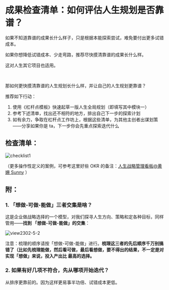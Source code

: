 # 成果检查清单：如何评估人生规划是否靠谱？

如果不知道靠谱的成果长什么样子，只是根据本能探索尝试，难免要付出更多试错成本。

如果你想降低试错成本、少走弯路，推荐尽快摸清靠谱的成果长什么样。

这对人生其它项目也适用。

<br />

那如何更快摸清靠谱的人生规划长什么样，并让自己的人生规划更靠谱？

推荐如下行动：

1. 使用《杠杆点模板》快速起草一版人生全局规划（即填写其中模块一）
2. 参考下述清单，找出还不相符的地方，排出自己下一步的探索计划
3. 如有余力，争取在杠杆点工作坊上，根据这些清单，为其他主创者出谋划策——分享如果你是 ta，下一步你会先重点探索迭代什么



## 检查清单：

![checklist1](https://cdn.sunnyhuang.net/share/checklist2.png)



（更多操作性定义的案例，可参考这里好些 OKR 的备注：[人生战略管理看板@黄姗 Sunny](https://sunnylife.feishu.cn/wiki/wikcnBgy97o1Y8jTKG7xVZGAimd?sheet=FFqkNm) ）

## 附：

### 1. 「想做-可做-能做」三者交集是啥？

这是企业做战略选择的一个模型，对我们探寻人生方向、策略和定各种目标，同样管用——**找到 「想做-可做-能做」的交集**：

![view2302-5-2](https://cdn.sunnyhuang.net/share/view2302-5-5.png?x-oss-process=image/watermark,t_3,fill_1,padx_200,pady_200,text_6Zeq6Zeq5Lq655Sf,rotate_330 ':size=240')

注意：梳理的顺序请按「想做-可做-能做」进行。**梳理这三者的先后顺序千万别搞错了（比如先梳理能做，然后看可做，最后看想做，要不得出的结果，不一定是对实现「想做」来说，投入产出比  最高的选择。**

### 2. 如果有好几项不符合，先从哪项开始迭代？

从排序更靠前的。因为这样更易事半功倍、试错成本更低。
